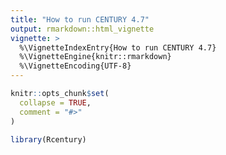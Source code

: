 ```yaml
---
title: "How to run CENTURY 4.7"
output: rmarkdown::html_vignette
vignette: >
  %\VignetteIndexEntry{How to run CENTURY 4.7}
  %\VignetteEngine{knitr::rmarkdown}
  %\VignetteEncoding{UTF-8}
---
```


```r
knitr::opts_chunk$set(
  collapse = TRUE,
  comment = "#>"
)
```

```r
library(Rcentury)
```


## 
